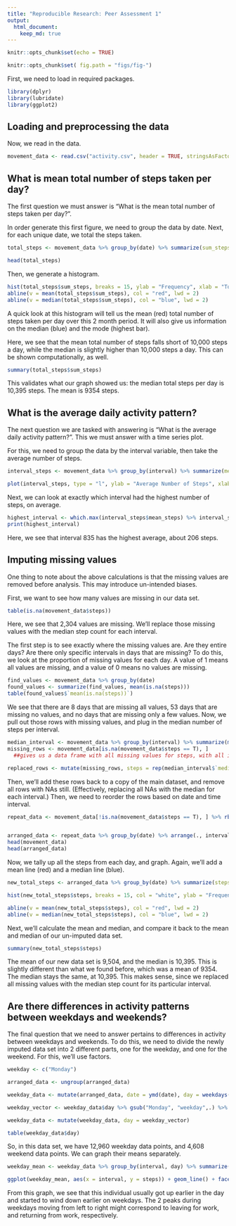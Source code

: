 ```yaml
---
title: "Reproducible Research: Peer Assessment 1"
output: 
  html_document:
    keep_md: true
---
```

```r

knitr::opts_chunk$set(echo = TRUE)

knitr::opts_chunk$set( fig.path = "figs/fig-")

```

First, we need to load in required packages.

```r
library(dplyr)
library(lubridate)
library(ggplot2)
```


## Loading and preprocessing the data

Now, we read in the data.  

```r
movement_data <- read.csv("activity.csv", header = TRUE, stringsAsFactors = FALSE)
```


## What is mean total number of steps taken per day?

The first question we must answer is "What is the mean total number of steps taken per day?".

In order generate this first figure, we need to group the data by date.  Next, for each unique date, we total the steps taken.

```r
total_steps <- movement_data %>% group_by(date) %>% summarize(sum_steps = sum(steps, na.rm = T))%>% mutate(date = ymd(date)) 

head(total_steps)
```

Then, we generate a histogram.

```r
hist(total_steps$sum_steps, breaks = 15, ylab = "Frequency", xlab = "Total Steps", main = "Total Number of Steps per Day", col = "white")
abline(v = mean(total_steps$sum_steps), col = "red", lwd = 2)
abline(v = median(total_steps$sum_steps), col = "blue", lwd = 2)
```

A quick look at this histogram will tell us the mean (red) total number of steps taken per day over this 2 month period.  It will also give us information on the median (blue) and the mode (highest bar).

Here, we see that the mean total number of steps falls short of 10,000 steps a day, while the median is slightly higher than 10,000 steps a day.  This can be shown computationally, as well.

```r
summary(total_steps$sum_steps)
```

This validates what our graph showed us:  the median total steps per day is 10,395 steps.  The mean is 9354 steps.


## What is the average daily activity pattern?

The next question we are tasked with answering is "What is the average daily activity pattern?".  This we must answer with a time series plot.

For this, we need to group the data by the interval variable, then take the average number of steps.

```r
interval_steps <- movement_data %>% group_by(interval) %>% summarize(mean_steps = mean(steps, na.rm = T))

plot(interval_steps, type = "l", ylab = "Average Number of Steps", xlab = "5-Minute Interval", main = "Average Daily Activity")
```

Next, we can look at exactly which interval had the highest number of steps, on average.

```r
highest_interval <- which.max(interval_steps$mean_steps) %>% interval_steps[.,]
print(highest_interval)
```

Here, we see that interval 835 has the highest average, about 206 steps.

## Imputing missing values

One thing to note about the above calculations is that the missing values are removed before analysis.  This may introduce un-intended biases. 

First, we want to see how many values are missing in our data set.

```r
table(is.na(movement_data$steps))
```

Here, we see that 2,304 values are missing.  We'll replace those missing values with the median step count for each interval.  

The first step is to see exactly where the missing values are.  Are they entire days? Are there only specific intervals in days that are missing?  To do this, we look at the proportion of missing values for each day.  A value of 1 means all values are missing, and a value of 0 means no values are missing.

```r
find_values <- movement_data %>% group_by(date)
found_values <- summarize(find_values, mean(is.na(steps)))
table(found_values$`mean(is.na(steps))`)

```

We see that there are 8 days that are missing all values, 53 days that are missing no values, and no days that are missing only a few values.  Now, we pull out those rows with missing values, and plug in the median number of steps per interval.

```r
median_interval <- movement_data %>% group_by(interval) %>% summarize(median(steps, na.rm = T))
missing_rows <- movement_data[is.na(movement_data$steps == T), ]
  ##gives us a data frame with all missing values for steps, with all intervals in order.

replaced_rows <- mutate(missing_rows, steps = rep(median_interval$`median(steps, na.rm = T)`, 8))
```

Then, we'll add these rows back to a copy of the main dataset, and remove all rows with NAs still.  (Effectively, replacing all NAs with the median for each interval.)  Then, we need to reorder the rows based on date and time interval.

```r
repeat_data <- movement_data[!is.na(movement_data$steps == T), ] %>% rbind(.,replaced_rows)


arranged_data <- repeat_data %>% group_by(date) %>% arrange(., interval, .by_group = T)
head(movement_data)
head(arranged_data)
```

Now, we tally up all the steps from each day, and graph.  Again, we'll add a mean line (red) and a median line (blue).

```r
new_total_steps <- arranged_data %>% group_by(date) %>% summarize(steps = sum(steps))

hist(new_total_steps$steps, breaks = 15, col = "white", ylab = "Frequency", xlab = "Total Steps", main = "Total Number of Steps per Day (Imputed Data)")

abline(v = mean(new_total_steps$steps), col = "red", lwd = 2)
abline(v = median(new_total_steps$steps), col = "blue", lwd = 2)
```

Next, we'll calculate the mean and median, and compare it back to the mean and median of our un-imputed data set.

```r
summary(new_total_steps$steps)
```

The mean of our new data set is 9,504, and the median is 10,395.  This is slightly different than what we found before, which was a mean of 9354.  The median stays the same, at 10,395.  This makes sense, since we replaced all missing values with the median step count for its particular interval.

## Are there differences in activity patterns between weekdays and weekends?

The final question that we need to answer pertains to differences in activity between weekdays and weekends.  To do this, we need to divide the newly imputed data set into 2 different parts, one for the weekday, and one for the weekend.  For this, we'll use factors.

```r
weekday <- c("Monday")

arranged_data <- ungroup(arranged_data)

weekday_data <- mutate(arranged_data, date = ymd(date), day = weekdays(date)) 

weekday_vector <- weekday_data$day %>% gsub("Monday", "weekday",.) %>% gsub("Tuesday", "weekday",.) %>% gsub("Wednesday", "weekday",.) %>% gsub("Thursday", "weekday",.) %>% gsub("Friday", "weekday",.) %>% gsub("Saturday", "weekend",.) %>% gsub("Sunday", "weekend",.) 

weekday_data <- mutate(weekday_data, day = weekday_vector)

table(weekday_data$day)
```

So, in this data set, we have 12,960 weekday data points, and 4,608 weekend data points.  We can graph their means separately.

```r
weekday_mean <- weekday_data %>% group_by(interval, day) %>% summarize(steps = mean(steps)) 

ggplot(weekday_mean, aes(x = interval, y = steps)) + geom_line() + facet_grid(rows = vars(day)) + labs(title = "Average Steps Per Interval") + ylab("Average Number of Steps")


```

From this graph, we see that this individual usually got up earlier in the day and started to wind down earlier on weekdays.  The 2 peaks during weekdays moving from left to right might correspond to leaving for work, and returning from work, respectively. 